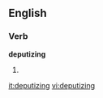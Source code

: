
==English==

===Verb===
'''deputizing'''

# {{present participle of|[[deputize]]}}

[[it:deputizing]]
[[vi:deputizing]]